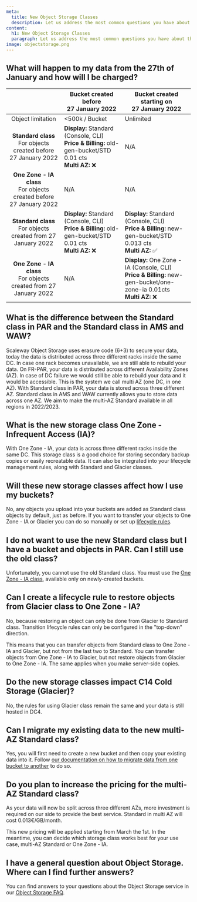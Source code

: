 ```yaml
---
meta:
  title: New Object Storage Classes
  description: Let us address the most common questions you have about the new Object Storage classes.
content:
  h1: New Object Storage Classes
  paragraph: Let us address the most common questions you have about the new Object Storage classes.
image: objectstorage.png
---
```


## What will happen to my data from the 27th of January and how will I be charged?

|                                        |                          Bucket created before<br />27 January 2022                          |                        Bucket created starting on<br />27 January 2022                        |
|:-----------------------------------------------------:|------------------------------------------------------------------------------|------------------------------------------------------------------------------|
|                 Object limitation                     |                                <500k / Bucket                                |                                   Unlimited                                  |
|   **Standard class**<br />For objects created before 27 January 2022  | <b>Display:</b> Standard (Console, CLI)<br /><b>Price & Billing:</b> old-gen-bucket/STD 0.01 cts<br /><b>Multi AZ:</b> ❌    |                                      N/A                                     |
|  **One Zone - IA class**<br />For objects created before 27 January 2022 |                                      N/A                                     |                                      N/A                                     |
|  **Standard class**<br />For objects created from 27 January 2022  | <b>Display:</b> Standard (Console, CLI)<br /><b>Price & Billing:</b> old-gen-bucket/STD 0.01 cts<br /><b>Multi AZ:</b> ❌    | <b>Display:</b> Standard (Console, CLI)<br /><b>Price & Billing:</b> new-gen-bucket/STD 0.013 cts<br /><b>Multi AZ:</b> ✅       |
| **One Zone - IA class**<br />For objects created from 27 January 2022 | N/A | <b>Display:</b> One Zone - IA (Console, CLI)<br /><b>Price & Billing:</b> new-gen-bucket/one-zone-ia 0.01cts<br /><b>Multi AZ:</b> ❌ |

## What is the difference between the Standard class in PAR and the Standard class in AMS and WAW?
Scaleway Object Storage uses erasure code  (6+3) to secure your data, today the data is distributed across three different racks inside the same DC. In case one rack becomes unavailable, we are still able to rebuild your data. 
On FR-PAR, your data is distributed across different Availability Zones (AZ). In case of DC failure we would still be able to rebuild your data and it would be accessible. This is the system we call multi AZ (one DC, in one AZ). 
With Standard class in PAR, your data is stored across three different AZ. Standard class in AMS and WAW currently allows you to store data across one AZ. We aim to make the multi-AZ Standard available in all regions in 2022/2023.

## What is the new storage class One Zone - Infrequent Access (IA)?
With One Zone - IA, your data is across three different racks inside the same DC. This storage class is a good choice for storing secondary backup copies or easily recreatable data. 
It can also be integrated into your lifecycle management rules, along with Standard and Glacier classes.

## Will these new storage classes affect how I use my buckets?
No, any objects you upload into your buckets are added as Standard class objects by default, just as before. If you want to transfer your objects to One Zone - IA or Glacier you can do so manually or set up [lifecycle rules](/storage/object/api-cli/lifecycle-rules-api/). 

## I do not want to use the new Standard class but I have a bucket and objects in PAR. Can I still use the old class?
Unfortunately, you cannot use the old Standard class. You must use the [One Zone - IA class](/storage/object/concepts/#storage-class), available only on newly-created buckets.

## Can I create a lifecycle rule to restore objects from Glacier class to One Zone - IA?
No, because restoring an object can only be done from Glacier to Standard class. Transition lifecycle rules can only be configured in the "top-down" direction. 

This means that you can transfer objects from Standard class to One Zone - IA and Glacier, but not from the last two to Standard. You can transfer objects from One Zone - IA to Glacier, but not restore objects from Glacier to One Zone - IA. The same applies when you make server-side copies. 

<Lightbox src="scaleway-schema-life-cycle-object-storage.jpg" alt="" />

## Do the new storage classes impact C14 Cold Storage (Glacier)?
No, the rules for using Glacier class remain the same and your data is still hosted in DC4.

## Can I migrate my existing data to the new multi-AZ Standard class?
Yes, you will first need to create a new bucket and then copy your existing data into it. Follow [our documentation on how to migrate data from one bucket to another](/storage/object/api-cli/migrating-buckets) to do so. 

## Do you plan to increase the pricing for the multi-AZ Standard class?
As your data will now be split across three different AZs, more investment is required on our side to provide the best service.
Standard in multi AZ will cost 0.013€/GB/month.

This new pricing will be applied starting from March the 1st. In the meantime, you can decide which storage class works best for your use case, multi-AZ Standard or One Zone - IA.

## I have a general question about Object Storage. Where can I find further answers?
You can find answers to your questions about the Object Storage service in our [Object Storage FAQ](/faq/objectstorage/).